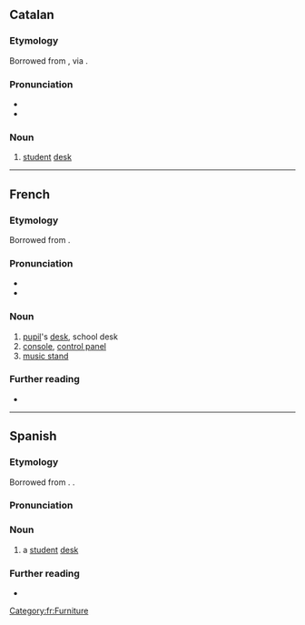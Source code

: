 ==Catalan==

===Etymology===
Borrowed from {{bor|ca|fr|pupitre}}, via {{cog|es|pupitre}}.

===Pronunciation===
* {{ca-IPA}}
* {{rhymes|ca|itɾe|s=3}}

===Noun===
{{ca-noun|m}}

# [[student]] [[desk]]

----

==French==

===Etymology===
Borrowed from {{bor|fr|la|pulpitum}}.

===Pronunciation===
* {{fr-IPA}}
* {{audio|fr|Fr-pupitre.ogg|audio}}

===Noun===
{{fr-noun|m}}

# [[pupil]]'s [[desk]], school desk
# [[console]], [[control panel]]
# [[music stand]]

===Further reading===
* {{R:TLFi}}

[[Category:fr:Furniture]]

----

==Spanish==

===Etymology===
Borrowed from {{bor|es|fr|pupitre}}. {{doublet|es|púlpito}}.

===Pronunciation===
{{es-IPA}}

===Noun===
{{es-noun|m}}

# a [[student]] [[desk]]

===Further reading===
* {{R:DRAE}}

{{C|es|Furniture}}